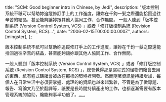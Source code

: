 
  title: "SCM: Good beginner intro in Chinese, by Jedi",
  description: "版本控制系統不祇可以幫助妳追蹤修訂手上的工作進度，讓妳在千鈞一髮之際還能拾回過往辛苦的結晶，甚至能夠讓妳跟其他人協同工作、合作無間。 一般人聽到「版本控制系統 (Version Control System, VCS) 」或者「修訂版控制系統 (Revision Control System, RCS)...",
  date: "2006-02-15T00:00:00.000Z",
  authors: [mingster],
};

<p>版本控制系統不祇可以幫助妳追蹤修訂手上的工作進度，讓妳在千鈞一髮之際還能拾回過往辛苦的結晶，甚至能夠讓妳跟其他人協同工作、合作無間。</p>
<p>一般人聽到「版本控制系統 (Version Control System, VCS) 」或者「修訂版控制系統 (Revision Control System, RCS) 」，總會覺得那是寫程式的怪物們纔會去用的東西、祇有程式碼纔會被放在那樣的環境裡開發。然而隨著資訊量持續增加，每個人在日常生活中必須要掌握、處理的的資訊也越來越繁雜，不管是為了做專題、報告、寫論文乃至於翻譯等，祇要是長時間持續產出的工作，也都逐漸需要有版本管理系統的協助，纔能夠事半功倍了。<a href="http://jedi.org/blog/archives/004784.html">.....</a></p>
